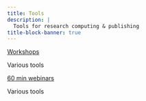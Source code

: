 ```yaml
---
title: Tools
description: |
  Tools for research computing & publishing
title-block-banner: true
---
```


:::{layout="[[5, 5], [5, 5]]"}

:::{.card .mb-3}

:::{.card-body2}

[Workshops](quarto.qmd){.card-title2 .stretched-link}

[Various tools]{.text-muted}

:::

:::

:::{.card .mb-3}

:::{.card-body2}

[60 min webinars](top_wb.qmd){.card-title2 .stretched-link}

[Various tools]{.text-muted}

:::

:::

::::
